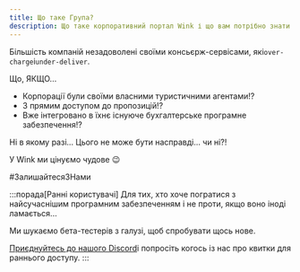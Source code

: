 ```yaml
---
title: Що таке Група?
description: Що таке корпоративний портал Wink і що вам потрібно знати.
---
```


<CloudinaryImage width="700" height="525" resize="scale" quality="best" alt="Групи незабаром" src="academy/group-coming-soon" errorImage="noimage_opaque_nyrtl0.png" />


Більшість компаній незадоволені своїми консьєрж-сервісами, які`over-charge`і`under-deliver`.

Що, ЯКЩО...

* Корпорації були своїми власними туристичними агентами!?
* З прямим доступом до пропозицій!?
* Вже інтегровано в їхнє існуюче бухгалтерське програмне забезпечення!?

Ні в якому разі… Цього не може бути насправді… чи ні?!

У Wink ми цінуємо чудове 😉

\#ЗалишайтесяЗНами

:::порада\[Ранні користувачі]
Для тих, хто хоче погратися з найсучаснішим програмним забезпеченням і не проти, якщо воно іноді ламається...

Ми шукаємо бета-тестерів з галузі, щоб спробувати щось нове.

[Приєднуйтесь до нашого Discord](https://discord.gg/t3YETu8k5n)і попросіть когось із нас про квитки для раннього доступу.
:::

